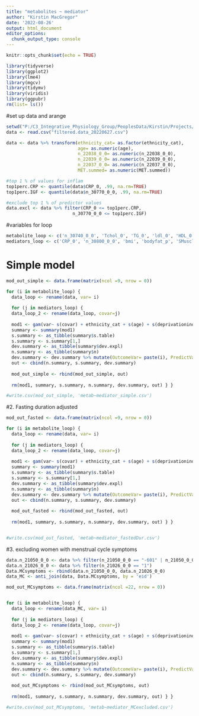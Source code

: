 ```yaml
---
title: "metabolites ~ mediator"
author: "Kirstin MacGregor"
date: '2022-08-26'
output: html_document
editor_options: 
  chunk_output_type: console
---
```


```r
knitr::opts_chunk$set(echo = TRUE)

library(tidyverse)
library(ggplot2)
library(lme4)
library(mgcv)
library(tidymv)
library(viridis)
library(ggpubr)
rm(list= ls())
```

#set up data and arange
```r
setwd("P:/C3_Integrative_Physiology_Group/PeoplesData/Kirstin/Projects/UoS/MC and metabolites_BioBank/Analysis/data/filtered")
data <- read.csv("filtered.data_20220627.csv")

data <- data %>% transform(ethnicity_cat= as.factor(ethnicity_cat),
                           age= as.numeric(age),
                           n_22038_0_0= as.numeric(n_22038_0_0),
                           n_22039_0_0= as.numeric(n_22039_0_0),
                           n_22037_0_0= as.numeric(n_22037_0_0),
                           MET.summed= as.numeric(MET.summed))

#top 1 % of values for inflam
top1perc.CRP <- quantile(data$CRP_0, .99, na.rm=TRUE)
top1perc.IGF <- quantile(data$n_30770_0_0, .99, na.rm=TRUE)

#exclude top 1 % of predictor values
data.excl <- data %>% filter(CRP_0 <= top1perc.CRP,
                         n_30770_0_0 <= top1perc.IGF)


```

#variables for loop
```r
metabolite_loop <- c('n_30740_0_0', 'Tchol_0', 'TG_0', 'ldl_0', 'HDL_0', 'TC.HDL', 'tyG.index2')
mediators_loop <- c('CRP_0', 'n_30800_0_0', 'bmi', 'bodyfat_p', 'SMusclemasspct_c', 'MET.summed', 'handgripkg', 'Fitness_METs_c')
```


# Simple model
```r
mod_out_simple <- data.frame(matrix(ncol =9, nrow = 0))

for (i in metabolite_loop) {
  data_loop <- rename(data, var= i)
  
  for (j in mediators_loop) {
  data_loop_2 <- rename(data_loop, covar=j)
    
  mod1 <- gam(var~ s(covar) + ethnicity_cat + s(age) + s(deprivationindex), data=data_loop_2)
  summary <- summary(mod1)
  s.summary <- as_tibble(summary$s.table)
  s.summary <- s.summary[1,]
  dev.summary <- as_tibble(summary$dev.expl)
  n.summary <- as_tibble(summary$n)
  dev.summary <- dev.summary %>% mutate(OutcomeVar= paste(i), PredictVar= paste(j))
  out <- cbind(n.summary, s.summary, dev.summary)
  
  mod_out_simple <- rbind(mod_out_simple, out)
  
  rm(mod1, summary, s.summary, n.summary, dev.summary, out) } }

#write.csv(mod_out_simple, 'metab~mediator_simple.csv')
```


#2. Fasting duration adjusted
```r
mod_out_fasted <- data.frame(matrix(ncol =9, nrow = 0))

for (i in metabolite_loop) {
  data_loop <- rename(data, var= i)
  
  for (j in mediators_loop) {
  data_loop_2 <- rename(data_loop, covar=j)
    
  mod1 <- gam(var~ s(covar) + ethnicity_cat + s(age) + s(deprivationindex) + s(n_74_0_0), data=data_loop_2)
  summary <- summary(mod1)
  s.summary <- as_tibble(summary$s.table)
  s.summary <- s.summary[1,]
  dev.summary <- as_tibble(summary$dev.expl)
  n.summary <- as_tibble(summary$n)
  dev.summary <- dev.summary %>% mutate(OutcomeVar= paste(i), PredictVar= paste(j))
  out <- cbind(n.summary, s.summary, dev.summary)
  
  mod_out_fasted <- rbind(mod_out_fasted, out)
  
  rm(mod1, summary, s.summary, n.summary, dev.summary, out) } }


#write.csv(mod_out_fasted, 'metab~mediator_fastedDur.csv')
```


#3. excluding women with menstrual cycle symptoms
```r
data.n_21050_0_0 <- data %>% filter(n_21050_0_0 == "-601" | n_21050_0_0 == "-602")
data.n_21026_0_0 <- data %>% filter(n_21026_0_0 == "1")
Data.MCsymptoms <- rbind(data.n_21050_0_0, data.n_21026_0_0)
data_MC <- anti_join(data, Data.MCsymptoms, by = 'eid')

mod_out_MCsymptoms <- data.frame(matrix(ncol =22, nrow = 0))


for (i in metabolite_loop) {
  data_loop <- rename(data_MC, var= i)
  
  for (j in mediators_loop) {
  data_loop_2 <- rename(data_loop, covar=j)
    
  mod1 <- gam(var~ s(covar) + ethnicity_cat + s(age) + s(deprivationindex), data=data_loop_2)
  summary <- summary(mod1)
  s.summary <- as_tibble(summary$s.table)
  s.summary <- s.summary[1,]
  dev.summary <- as_tibble(summary$dev.expl)
  n.summary <- as_tibble(summary$n)
  dev.summary <- dev.summary %>% mutate(OutcomeVar= paste(i), PredictVar= paste(j))
  out <- cbind(n.summary, s.summary, dev.summary)
  
  mod_out_MCsymptoms <- rbind(mod_out_MCsymptoms, out)
  
  rm(mod1, summary, s.summary, n.summary, dev.summary, out) } }

#write.csv(mod_out_MCsymptoms, 'metab~mediator_MCexcluded.csv')
```

